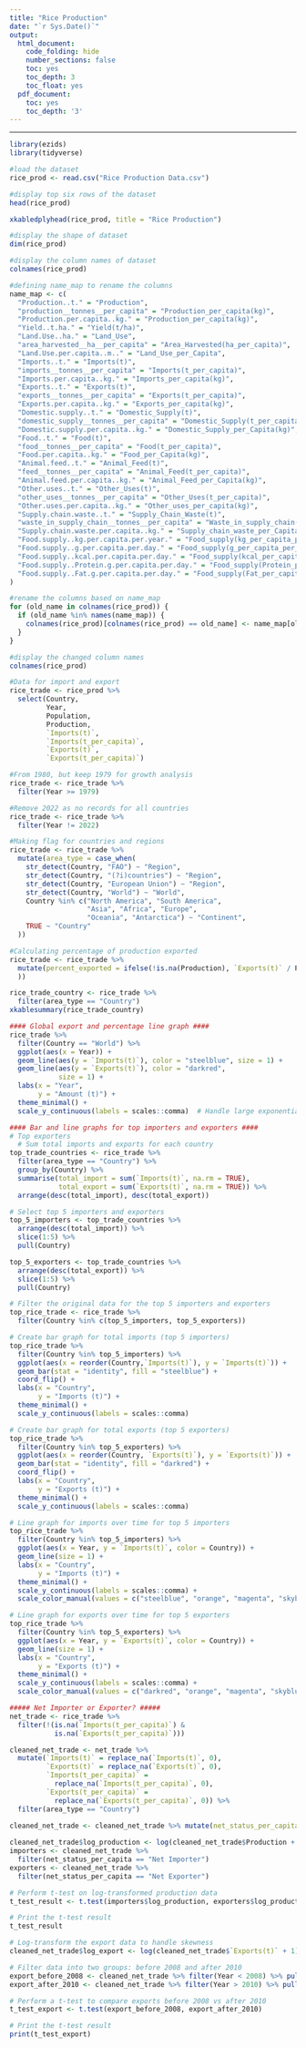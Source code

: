 ```yaml
---
title: "Rice Production"
date: "`r Sys.Date()`"
output:
  html_document:
    code_folding: hide
    number_sections: false
    toc: yes
    toc_depth: 3
    toc_float: yes
  pdf_document:
    toc: yes
    toc_depth: '3'
---
```


---

```r
library(ezids)
library(tidyverse)
```

```r
#load the dataset
rice_prod <- read.csv("Rice Production Data.csv")

#display top six rows of the dataset
head(rice_prod)

xkabledplyhead(rice_prod, title = "Rice Production")
```

```r
#display the shape of dataset
dim(rice_prod)
```

```r
#display the column names of dataset
colnames(rice_prod)
```

```r

#defining name_map to rename the columns
name_map <- c(
  "Production..t." = "Production",
  "production__tonnes__per_capita" = "Production_per_capita(kg)",
  "Production.per.capita..kg." = "Production_per_capita(kg)",
  "Yield..t.ha." = "Yield(t/ha)",
  "Land.Use..ha." = "Land_Use",
  "area_harvested__ha__per_capita" = "Area_Harvested(ha_per_capita)",
  "Land.Use.per.capita..m.." = "Land_Use_per_Capita",
  "Imports..t." = "Imports(t)",
  "imports__tonnes__per_capita" = "Imports(t_per_capita)",
  "Imports.per.capita..kg." = "Imports_per_capita(kg)",
  "Exports..t." = "Exports(t)",
  "exports__tonnes__per_capita" = "Exports(t_per_capita)",
  "Exports.per.capita..kg." = "Exports_per_capita(kg)",
  "Domestic.supply..t." = "Domestic_Supply(t)",
  "domestic_supply__tonnes__per_capita" = "Domestic_Supply(t_per_capita)",
  "Domestic.supply.per.capita..kg." = "Domestic_Supply_per_Capita(kg)",
  "Food..t." = "Food(t)",
  "food__tonnes__per_capita" = "Food(t_per_capita)",
  "Food.per.capita..kg." = "Food_per_Capita(kg)",
  "Animal.feed..t." = "Animal_Feed(t)",
  "feed__tonnes__per_capita" = "Animal_Feed(t_per_capita)",
  "Animal.feed.per.capita..kg." = "Animal_Feed_per_Capita(kg)",
  "Other.uses..t." = "Other_Uses(t)",
  "other_uses__tonnes__per_capita" = "Other_Uses(t_per_capita)",
  "Other.uses.per.capita..kg." = "Other_uses_per_capita(kg)",
  "Supply.chain.waste..t." = "Supply_Chain_Waste(t)",
  "waste_in_supply_chain__tonnes__per_capita" = "Waste_in_supply_chain(t_per_capita)",
  "Supply.chain.waste.per.capita..kg." = "Supply_chain_waste_per_Capita(kg)",
  "Food.supply..kg.per.capita.per.year." = "Food_supply(kg_per_capita_per_day)",
  "Food.supply..g.per.capita.per.day." = "Food_supply(g_per_capita_per_day)",
  "Food.supply..kcal.per.capita.per.day." = "Food_supply(kcal_per_capita_per_day)",
  "Food.supply..Protein.g.per.capita.per.day." = "Food_supply(Protein_per_capita_per_day)",
  "Food.supply..Fat.g.per.capita.per.day." = "Food_supply(Fat_per_capita_per_day)"
)

#rename the columns based on name_map
for (old_name in colnames(rice_prod)) {
  if (old_name %in% names(name_map)) {
    colnames(rice_prod)[colnames(rice_prod) == old_name] <- name_map[old_name]
  }
}

#display the changed column names
colnames(rice_prod)
```


```r
#Data for import and export
rice_trade <- rice_prod %>%
  select(Country,
         Year,
         Population,
         Production,
         `Imports(t)`,
         `Imports(t_per_capita)`,
         `Exports(t)`,
         `Exports(t_per_capita)`)

#From 1980, but keep 1979 for growth analysis
rice_trade <- rice_trade %>%
  filter(Year >= 1979)

#Remove 2022 as no records for all countries
rice_trade <- rice_trade %>%
  filter(Year != 2022)
```

```r
#Making flag for countries and regions
rice_trade <- rice_trade %>%
  mutate(area_type = case_when(
    str_detect(Country, "FAO") ~ "Region",
    str_detect(Country, "(?i)countries") ~ "Region",
    str_detect(Country, "European Union") ~ "Region",
    str_detect(Country, "World") ~ "World",
    Country %in% c("North America", "South America",
                   "Asia", "Africa", "Europe",
                   "Oceania", "Antarctica") ~ "Continent",
    TRUE ~ "Country"
  ))
```


```r
#Calculating percentage of production exported
rice_trade <- rice_trade %>%
  mutate(percent_exported = ifelse(!is.na(Production), `Exports(t)` / Production * 100, NA
  ))

```

```r
rice_trade_country <- rice_trade %>%
  filter(area_type == "Country")
xkablesummary(rice_trade_country)

```

```r
#### Global export and percentage line graph ####
rice_trade %>%
  filter(Country == "World") %>%
  ggplot(aes(x = Year)) +
  geom_line(aes(y = `Imports(t)`), color = "steelblue", size = 1) +
  geom_line(aes(y = `Exports(t)`), color = "darkred",
            size = 1) +
  labs(x = "Year",
       y = "Amount (t)") +
  theme_minimal() +
  scale_y_continuous(labels = scales::comma)  # Handle large exponential values in y-axis
```


```r
#### Bar and line graphs for top importers and exporters ####
# Top exporters
  # Sum total imports and exports for each country
top_trade_countries <- rice_trade %>%
  filter(area_type == "Country") %>%
  group_by(Country) %>%
  summarise(total_import = sum(`Imports(t)`, na.rm = TRUE),
            total_export = sum(`Exports(t)`, na.rm = TRUE)) %>%
  arrange(desc(total_import), desc(total_export))

# Select top 5 importers and exporters
top_5_importers <- top_trade_countries %>%
  arrange(desc(total_import)) %>%
  slice(1:5) %>%
  pull(Country)

top_5_exporters <- top_trade_countries %>%
  arrange(desc(total_export)) %>%
  slice(1:5) %>%
  pull(Country)

# Filter the original data for the top 5 importers and exporters
top_rice_trade <- rice_trade %>%
  filter(Country %in% c(top_5_importers, top_5_exporters))


```

```r
# Create bar graph for total imports (top 5 importers)
top_rice_trade %>%
  filter(Country %in% top_5_importers) %>%
  ggplot(aes(x = reorder(Country,`Imports(t)`), y = `Imports(t)`)) +
  geom_bar(stat = "identity", fill = "steelblue") +
  coord_flip() +
  labs(x = "Country",
       y = "Imports (t)") +
  theme_minimal() +
  scale_y_continuous(labels = scales::comma)

# Create bar graph for total exports (top 5 exporters)
top_rice_trade %>%
  filter(Country %in% top_5_exporters) %>%
  ggplot(aes(x = reorder(Country, `Exports(t)`), y = `Exports(t)`)) +
  geom_bar(stat = "identity", fill = "darkred") +
  coord_flip() +
  labs(x = "Country",
       y = "Exports (t)") +
  theme_minimal() +
  scale_y_continuous(labels = scales::comma)
```

```r
# Line graph for imports over time for top 5 importers
top_rice_trade %>%
  filter(Country %in% top_5_importers) %>%
  ggplot(aes(x = Year, y = `Imports(t)`, color = Country)) +
  geom_line(size = 1) +
  labs(x = "Country",
       y = "Imports (t)") +
  theme_minimal() +
  scale_y_continuous(labels = scales::comma) +
  scale_color_manual(values = c("steelblue", "orange", "magenta", "skyblue", "green"))

# Line graph for exports over time for top 5 exporters
top_rice_trade %>%
  filter(Country %in% top_5_exporters) %>%
  ggplot(aes(x = Year, y = `Exports(t)`, color = Country)) +
  geom_line(size = 1) +
  labs(x = "Country",
       y = "Exports (t)") +
  theme_minimal() +
  scale_y_continuous(labels = scales::comma) +
  scale_color_manual(values = c("darkred", "orange", "magenta", "skyblue", "green"))
```


```r
##### Net Importer or Exporter? #####
net_trade <- rice_trade %>%
  filter(!(is.na(`Imports(t_per_capita)`) &
           is.na(`Exports(t_per_capita)`)))

cleaned_net_trade <- net_trade %>%
  mutate(`Imports(t)` = replace_na(`Imports(t)`, 0),
         `Exports(t)` = replace_na(`Exports(t)`, 0),
         `Imports(t_per_capita)` =
           replace_na(`Imports(t_per_capita)`, 0),
         `Exports(t_per_capita)` =
           replace_na(`Exports(t_per_capita)`, 0)) %>%
  filter(area_type == "Country")
  
cleaned_net_trade <- cleaned_net_trade %>% mutate(net_status_per_capita = ifelse(`Imports(t_per_capita)` > `Exports(t_per_capita)`, "Net Importer", ifelse(`Exports(t_per_capita)` > `Imports(t_per_capita)`, "Net Exporter", "Other")))
```


```r
cleaned_net_trade$log_production <- log(cleaned_net_trade$Production + 1)
importers <- cleaned_net_trade %>%
  filter(net_status_per_capita == "Net Importer")
exporters <- cleaned_net_trade %>%
  filter(net_status_per_capita == "Net Exporter")

# Perform t-test on log-transformed production data
t_test_result <- t.test(importers$log_production, exporters$log_production)

# Print the t-test result
t_test_result

```

```r
# Log-transform the export data to handle skewness
cleaned_net_trade$log_export <- log(cleaned_net_trade$`Exports(t)` + 1)

# Filter data into two groups: before 2008 and after 2010
export_before_2008 <- cleaned_net_trade %>% filter(Year < 2008) %>% pull(log_export)
export_after_2010 <- cleaned_net_trade %>% filter(Year > 2010) %>% pull(log_export)

# Perform a t-test to compare exports before 2008 vs after 2010
t_test_export <- t.test(export_before_2008, export_after_2010)

# Print the t-test result
print(t_test_export)
```






